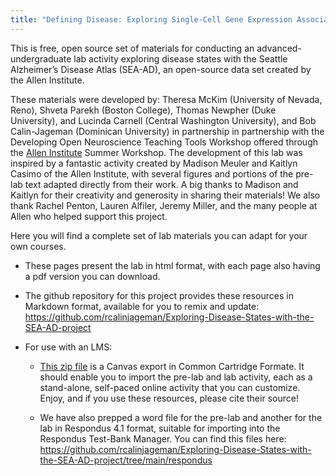 ```yaml
---
title: "Defining Disease: Exploring Single-Cell Gene Expression Associated with Alzheimer’s Disease"
---
```


This is free, open source set of materials for conducting an advanced-undergraduate lab activity exploring disease states with the Seattle Alzheimer's Disease Atlas (SEA-AD), an open-source data set created by the Allen Institute.

These materials were developed by: Theresa McKim (University of Nevada, Reno), Shveta Parekh (Boston College), Thomas Newpher (Duke University), and Lucinda Carnell (Central Washington University), and Bob Calin-Jageman (Dominican University) in partnership in partnership with the Developing Open Neuroscience Teaching Tools Workshop offered through the [Allen Institute](https://alleninstitute.org/) Summer Workshop. The development of this lab was inspired by a fantastic activity created by Madison Meuler and Kaitlyn Casimo of the Allen Institute, with several figures and portions of the pre-lab text adapted directly from their work. A big thanks to Madison and Kaitlyn for their creativity and generosity in sharing their materials! We also thank Rachel Penton, Lauren Alfiler, Jeremy Miller, and the many people at Allen who helped support this project.

Here you will find a complete set of lab materials you can adapt for your own courses.

-   These pages present the lab in html format, with each page also having a pdf version you can download.

-   The github repository for this project provides these resources in Markdown format, available for you to remix and update: <https://github.com/rcalinjageman/Exploring-Disease-States-with-the-SEA-AD-project>

-   For use with an LMS:

    -   [This zip file](blob:https://github.com/fd2cb6fb-1803-4775-885f-7b25f1a7ed04) is a Canvas export in Common Cartridge Formate. It should enable you to import the pre-lab and lab activity, each as a stand-alone, self-paced online activity that you can customize. Enjoy, and if you use these resources, please cite their source!

    -   We have also prepped a word file for the pre-lab and another for the lab in Respondus 4.1 format, suitable for importing into the Respondus Test-Bank Manager. You can find this files here: <https://github.com/rcalinjageman/Exploring-Disease-States-with-the-SEA-AD-project/tree/main/respondus>

